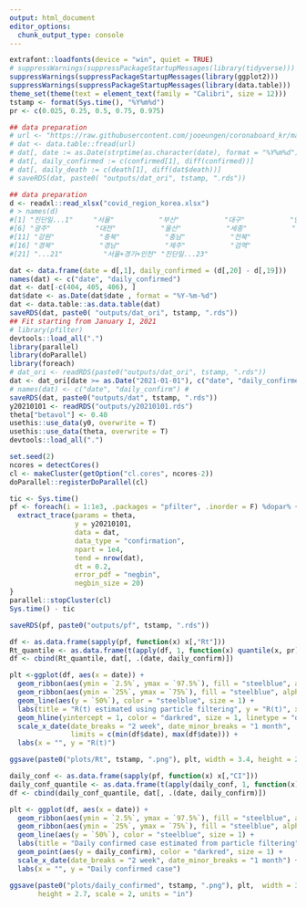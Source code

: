 ```yaml
---
output: html_document
editor_options: 
  chunk_output_type: console
---
```

```r
extrafont::loadfonts(device = "win", quiet = TRUE)
# suppressWarnings(suppressPackageStartupMessages(library(tidyverse)))
suppressWarnings(suppressPackageStartupMessages(library(ggplot2)))
suppressWarnings(suppressPackageStartupMessages(library(data.table)))
theme_set(theme(text = element_text(family = "Calibri", size = 12)))
tstamp <- format(Sys.time(), "%Y%m%d")
pr <- c(0.025, 0.25, 0.5, 0.75, 0.975)

## data preparation
# url <- "https://raw.githubusercontent.com/jooeungen/coronaboard_kr/master/kr_daily.csv"
# dat <- data.table::fread(url)
# dat[, date := as.Date(strptime(as.character(date), format = "%Y%m%d"))]
# dat[, daily_confirmed := c(confirmed[1], diff(confirmed))]
# dat[, daily_death := c(death[1], diff(dat$death))]
# saveRDS(dat, paste0( "outputs/dat_ori", tstamp, ".rds"))

## data preparation
d <- readxl::read_xlsx("covid_region_korea.xlsx")
# > names(d)
#[1] "진단일...1"     "서울"           "부산"           "대구"           "인천"
#[6] "광주"           "대전"           "울산"           "세종"           "경기"
#[11] "강원"           "충북"           "충남"           "전북"           "전남"
#[16] "경북"           "경남"           "제주"           "검역"           "합계"
#[21] "...21"          "서울+경기+인천" "진단일...23"   

dat <- data.frame(date = d[,1], daily_confirmed = (d[,20] - d[,19]))
names(dat) <- c("date", "daily_confirmed")
dat <- dat[-c(404, 405, 406), ]
dat$date <- as.Date(dat$date , format = "%Y-%m-%d")
dat <- data.table::as.data.table(dat)
saveRDS(dat, paste0( "outputs/dat_ori", tstamp, ".rds"))
## Fit starting from January 1, 2021
# library(pfilter)
devtools::load_all(".")
library(parallel)
library(doParallel)
library(foreach)
# dat_ori <- readRDS(paste0("outputs/dat_ori", tstamp, ".rds"))
dat <- dat_ori[date >= as.Date("2021-01-01"), c("date", "daily_confirmed")]
# names(dat) <- c("date", "daily_confirm") #
saveRDS(dat, paste0("outputs/dat", tstamp, ".rds"))
y20210101 <- readRDS("outputs/y20210101.rds")
theta["betavol"] <- 0.40
usethis::use_data(y0, overwrite = T)
usethis::use_data(theta, overwrite = T)
devtools::load_all(".")

set.seed(2)
ncores = detectCores()
cl <- makeCluster(getOption("cl.cores", ncores-2))
doParallel::registerDoParallel(cl)

tic <- Sys.time()
pf <- foreach(i = 1:1e3, .packages = "pfilter", .inorder = F) %dopar% { 
  extract_trace(params = theta, 
                y = y20210101, 
                data = dat, 
                data_type = "confirmation",
                npart = 1e4, 
                tend = nrow(dat), 
                dt = 0.2, 
                error_pdf = "negbin", 
                negbin_size = 20)
}
parallel::stopCluster(cl)
Sys.time() - tic

saveRDS(pf, paste0("outputs/pf", tstamp, ".rds"))

df <- as.data.frame(sapply(pf, function(x) x[,"Rt"]))
Rt_quantile <- as.data.frame(t(apply(df, 1, function(x) quantile(x, pr))))
df <- cbind(Rt_quantile, dat[, .(date, daily_confirm)])

plt <-ggplot(df, aes(x = date)) +
  geom_ribbon(aes(ymin = `2.5%`, ymax = `97.5%`), fill = "steelblue", alpha = 0.3) +
  geom_ribbon(aes(ymin = `25%`, ymax = `75%`), fill = "steelblue", alpha = 0.6) +
  geom_line(aes(y = `50%`), color = "steelblue", size = 1) + 
  labs(title = "R(t) estimated using particle filtering", y = "R(t)", x = "Day") +
  geom_hline(yintercept = 1, color = "darkred", size = 1, linetype = "dotted") +
  scale_x_date(date_breaks = "2 week", date_minor_breaks = "1 month", 
               limits = c(min(df$date), max(df$date))) +
  labs(x = "", y = "R(t)") 

ggsave(paste0("plots/Rt", tstamp, ".png"), plt, width = 3.4, height = 2.7, scale = 2, units = "in")

daily_conf <- as.data.frame(sapply(pf, function(x) x[,"CI"]))
daily_conf_quantile <- as.data.frame(t(apply(daily_conf, 1, function(x) quantile(x, pr))))
df <- cbind(daily_conf_quantile, dat[, .(date, daily_confirm)])

plt <- ggplot(df, aes(x = date)) +
  geom_ribbon(aes(ymin = `2.5%`, ymax = `97.5%`), fill = "steelblue", alpha = 0.3) +
  geom_ribbon(aes(ymin = `25%`, ymax = `75%`), fill = "steelblue", alpha = 0.6) +
  geom_line(aes(y = `50%`), color = "steelblue", size = 1) + 
  labs(title = "Daily confirmed case estimated from particle filtering", y = "R(t)", x = "Day") +
  geom_point(aes(y = daily_confirm), color = "darkred", size = 1) +
  scale_x_date(date_breaks = "2 week", date_minor_breaks = "1 month") +
  labs(x = "", y = "Daily confirmed case") 

ggsave(paste0("plots/daily_confirmed", tstamp, ".png"), plt,  width = 3.4, 
       height = 2.7, scale = 2, units = "in")
```





